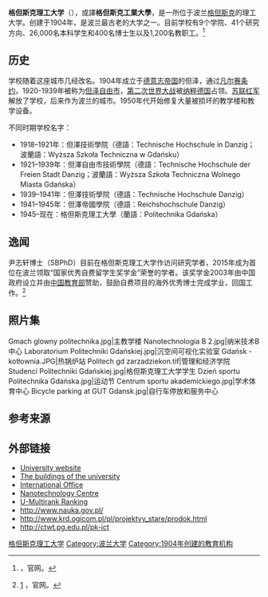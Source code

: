 {{primarysources|time=2016-08-05T15:11:18+00:00}}
{{Infobox University 
|name           = 格但斯克理工大学<br>Gdańsk University of Technology
|native_name    = Politechnika Gdańska
|native_name_lang = 波兰语
|logo           = [[File:Logo_Pg_en.jpg|200px]]
|image          = [[File:Politechnika_gdanska_2012.tif|220px]]
|caption        = 主教学楼
|image_size     = 200px
|free           = Politechnika Gdańska
|motto          = 歷史是智慧，未來是挑戰（Historia mądrością – przyszłość wyzwaniem，2015年1月21日新校训）
|motto_lang     = la
|established    = 1904
|type           = [[公立大学|公立大学]] 
|rector         = prof. Krzysztof Wilde
|city           = [[格但斯克|格但斯克]]
|country        = [[波兰|波兰]]
|address        = Narutowicza 11/12<br />80-233 Gdańsk Wrzeszcz
|telephone      = (058) 347-25-65
|students       = 25,000
|website        = [http://www.pg.edu.pl/ www.pg.edu.pl]
}}

{{coord|54|22|17|N|18|37|8|E|region:PL-PM_type:edu|display=title}}
'''格但斯克理工大学'''（{{lang-pl|Politechnika Gdańska}}），或譯'''格但斯克工業大學'''，是一所位于波兰[[格但斯克|格但斯克]]的理工大学。创建于1904年，是波兰最古老的大学之一。目前学校有9个学院、41个研究方向、26,000名本科学生和400名博士生以及1,200名教职工。<ref>{{cite web |url=http://pg.edu.pl/about/historical-calendar |title=存档副本 |accessdate=2017-01-26 |deadurl=yes |archiveurl=https://web.archive.org/web/20161129013730/http://pg.edu.pl/about/historical-calendar |archivedate=2016-11-29 }}，官网。</ref>

== 历史 ==
学校随着这座城市几经改名。1904年成立于[[德意志帝国|德意志帝国]]的但泽，通过[[凡尔赛条约|凡尔赛条约]]，1920-1939年被称为[[但泽自由市|但泽自由市]]，[[第二次世界大战|第二次世界大战]]被[[纳粹德国|纳粹德国]]占领。[[苏联红军|苏联红军]]解放了学校，后来作为波兰的城市。1950年代开始修复大量被损坏的教学楼和教学设备。

不同时期学校名字：
* 1918–1921年：但澤技術學院（德語：Technische Hochschule in Danzig；波蘭語：Wyższa Szkoła Techniczna w Gdańsku）
* 1921–1939年：但澤自由市技術學院（德語：Technische Hochschule der Freien Stadt Danzig；波蘭語：Wyższa Szkoła Techniczna Wolnego Miasta Gdańska）
* 1939–1941年：但澤技術學院（德語：Technische Hochschule Danzig）
* 1941–1945年：但澤帝國學院（德語：Reichshochschule Danzig）
* 1945–现在：格但斯克理工大學（蘭語：Politechnika Gdańska）

== 逸闻 ==
尹志轩博士（SBPhD）目前在格但斯克理工大学作访问研究学者，2015年成为首位在波兰领取“国家优秀自费留学生奖学金”荣誉的学者。该奖学金2003年由中国政府设立并由[[中华人民共和国教育部|中国教育部]]赞助，鼓励自费项目的海外优秀博士完成学业，回国工作。<ref>[http://pg.edu.pl/-/chinese-government-award-for-zhixuan-yin-ph-d-?redirect=http%3A%2F%2Fpg.edu.pl%2Fnews%3Fp_p_auth%3DDX09fksc%26p_p_id%3D101_INSTANCE_2OCHML5NTp6m%26p_p_lifecycle%3D0%26p_p_state%3Dnormal%26p_p_mode%3Dview%26p_p_col_id%3Dcolumn-1%26p_p_col_count%3D2] {{Wayback|url=http://pg.edu.pl/-/chinese-government-award-for-zhixuan-yin-ph-d-?redirect=http%3A%2F%2Fpg.edu.pl%2Fnews%3Fp_p_auth%3DDX09fksc%26p_p_id%3D101_INSTANCE_2OCHML5NTp6m%26p_p_lifecycle%3D0%26p_p_state%3Dnormal%26p_p_mode%3Dview%26p_p_col_id%3Dcolumn-1%26p_p_col_count%3D2 |date=20190629090955 }}，官网。</ref>

== 照片集 ==
<gallery>
Gmach glowny politechnika.jpg|主教学楼
Nanotechnologia B 2.jpg|纳米技术B中心
Laboratorium Politechniki Gdańskiej.jpg|沉空间可视化实验室
Gdańsk - kotłownia.JPG|热锅炉站
Politech gd zarzadziekon.tif|管理和经济学院
Studenci Politechniki Gdańskiej.jpg|格但斯克理工大学学生
Dzień sportu Politechnika Gdańska.jpg|运动节
Centrum sportu akademickiego.jpg|学术体育中心
Bicycle parking at GUT Gdansk.jpg|自行车停放和服务中心
</gallery>

== 参考来源 ==
{{Reflist}}

==外部链接==
* [http://www.pg.gda.pl University website] {{Wayback|url=http://www.pg.gda.pl/ |date=20131210190153 }}
* [http://campus.pg.gda.pl/ The buildings of the university] {{Wayback|url=http://campus.pg.gda.pl/ |date=20130703163455 }}
*[https://web.archive.org/web/20140618084250/http://pg.edu.pl/international/home1?p_l_id=14157352&p_v_l_s_g_id=0& International Office]
*[https://web.archive.org/web/20140714155349/https://www.funduszeeuropejskie.gov.pl/sukcesdziekife/strony/centrum_nanotechnologii_politechniki_gdanskiej_03062013.aspx Nanotechnology Centre]
*[http://umultirank.org/#!/explore?trackType=explore&sightMode=undefined&section=exploreUniversityDetail&detailUniversity=1387 U-Multirank Ranking] {{Wayback|url=http://umultirank.org/#!/explore?trackType=explore&sightMode=undefined&section=exploreUniversityDetail&detailUniversity=1387 |date=20210313100032 }}
* http://www.nauka.gov.pl/ {{Wayback|url=http://www.nauka.gov.pl/ |date=20180831094941 }}
* http://www.krd.ogicom.pl/pl/projektyy_stare/prodok.html {{Wayback|url=http://www.krd.ogicom.pl/pl/projektyy_stare/prodok.html |date=20201129052240 }}
* http://ctwt.pg.edu.pl/pk-ict {{Wayback|url=http://ctwt.pg.edu.pl/pk-ict |date=20140403152023 }}
{{波兰大学}}
{{欧洲高级工程教育和研究学校协会}}
{{Authority control}}
[[Category:格但斯克理工大学|]]
[[Category:波兰大学|Category:波兰大学]]
[[Category:1904年创建的教育机构|Category:1904年创建的教育机构]]